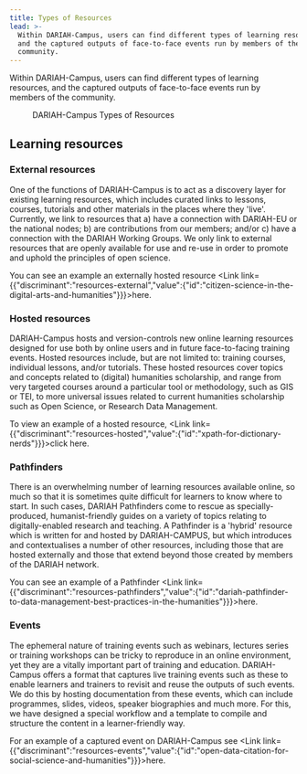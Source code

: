 ```yaml
---
title: Types of Resources
lead: >-
  Within DARIAH-Campus, users can find different types of learning resources,
  and the captured outputs of face-to-face events run by members of the
  community.
---
```

Within DARIAH-Campus, users can find different types of learning resources, and the captured outputs of face-to-face events run by members of the community.

<Figure src="/assets/content/assets/en/documentation/types-of-resources/dc-types-of-resources.png" alignment="stretch">
  DARIAH-Campus Types of Resources
</Figure>

## Learning resources

### External resources

One of the functions of DARIAH-Campus is to act as a discovery layer for existing learning resources, which includes curated links to lessons, courses, tutorials and other materials in the places where they 'live'. Currently, we link to resources that a) have a connection with DARIAH-EU or the national nodes; b) are contributions from our members; and/or c) have a connection with the DARIAH Working Groups. We only link to external resources that are openly available for use and re-use in order to promote and uphold the principles of open science.

You can see an example an externally hosted resource <Link link={{"discriminant":"resources-external","value":{"id":"citizen-science-in-the-digital-arts-and-humanities"}}}>here</Link>.

### Hosted resources

DARIAH-Campus hosts and version-controls new online learning resources designed for use both by online users and in future face-to-facing training events. Hosted resources include, but are not limited to: training courses, individual lessons, and/or tutorials. These hosted resources cover topics and concepts related to (digital) humanities scholarship, and range from very targeted courses around a particular tool or methodology, such as GIS or TEI, to more universal issues related to current humanities scholarship such as Open Science, or Research Data Management.

To view an example of a hosted resource, <Link link={{"discriminant":"resources-hosted","value":{"id":"xpath-for-dictionary-nerds"}}}>click here</Link>.

### Pathfinders

There is an overwhelming number of learning resources available online, so much so that it is sometimes quite difficult for learners to know where to start. In such cases, DARIAH Pathfinders come to rescue as specially-produced, humanist-friendly guides on a variety of topics relating to digitally-enabled research and teaching. A Pathfinder is a 'hybrid' resource which is written for and hosted by DARIAH-CAMPUS, but which introduces and contextualises a number of other resources, including those that are hosted externally and those that extend beyond those created by members of the DARIAH network.

You can see an example of a Pathfinder <Link link={{"discriminant":"resources-pathfinders","value":{"id":"dariah-pathfinder-to-data-management-best-practices-in-the-humanities"}}}>here</Link>.

### Events

The ephemeral nature of training events such as webinars, lectures series or training workshops can be tricky to reproduce in an online environment, yet they are a vitally important part of training and education. DARIAH-Campus offers a format that captures live training events such as these to enable learners and trainers to revisit and reuse the outputs of such events. We do this by hosting documentation from these events, which can include programmes, slides, videos, speaker biographies and much more. For this, we have designed a special workflow and a template to compile and structure the content in a learner-friendly way.

For an example of a captured event on DARIAH-Campus see <Link link={{"discriminant":"resources-events","value":{"id":"open-data-citation-for-social-science-and-humanities"}}}>here</Link>.

